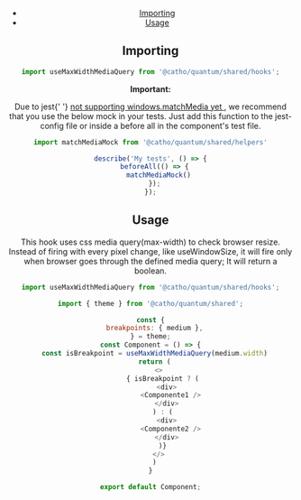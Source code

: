 

<Meta 
  title="Hooks/useMaxWithMediaQuery"
/>

<Header title="UseMaxWithMediaQuery" />

- [Importing](#importing)
- [Usage](#usage)

## <a id="importing"></a>Importing

```js
import useMaxWidthMediaQuery from '@catho/quantum/shared/hooks';
```

<Alert icon="warning" skin="warning">
  <strong>Important:</strong>
  <p>
    Due to jest{' '}
    <a href="https://jestjs.io/docs/manual-mocks#mocking-methods-which-are-not-implemented-in-jsdom">
      not supporting windows.matchMedia yet
    </a>
    , we recommend that you use the below mock in your tests. Just add this
    function to the jest-config file or inside a before all in the
    component's test file.
  </p>
</Alert>

```js
import matchMediaMock from '@catho/quantum/shared/helpers'

describe('My tests', () => {
  beforeAll(() => {
    matchMediaMock()
  });
});
```

## <a id="usage"></a>Usage

This hook uses css media query(max-width) to check browser resize. Instead
of firing with every pixel change, like useWindowSize, it will fire only
when browser goes through the defined media query; It will return a
boolean.

```js
import useMaxWidthMediaQuery from '@catho/quantum/shared/hooks';

import { theme } from '@catho/quantum/shared';

const {
  breakpoints: { medium },
} = theme;
const Component = () => {
  const isBreakpoint = useMaxWidthMediaQuery(medium.width)
  return (
    <>
      { isBreakpoint ? (
        <div>
          <Componente1 />
        </div>
      ) : (
        <div>
          <Componente2 />
        </div>
      )}
    </>
  )
}

export default Component;
```